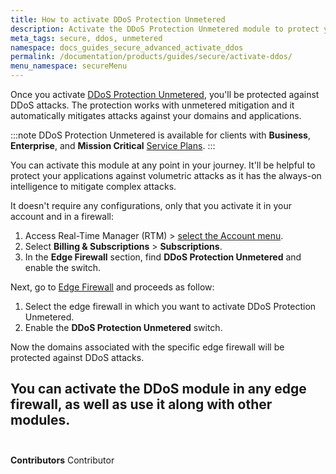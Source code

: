 ```yaml
---
title: How to activate DDoS Protection Unmetered
description: Activate the DDoS Protection Unmetered module to protect your applications agains volumetric attacks.
meta_tags: secure, ddos, unmetered
namespace: docs_guides_secure_advanced_activate_ddos
permalink: /documentation/products/guides/secure/activate-ddos/
menu_namespace: secureMenu
---
```



Once you activate [DDoS Protection Unmetered](/en/documentation/products/edge-firewall/ddos-protection/), you'll be protected against DDoS attacks. The protection works with unmetered mitigation and it automatically mitigates attacks against your domains and applications.

:::note
DDoS Protection Unmetered is available for clients with **Business**, **Enterprise**, and **Mission Critical** [Service Plans](https://www.azion.com/en/pricing/#plans).
:::

You can activate this module at any point in your journey. It'll be helpful to protect your applications against volumetric attacks as it has the always-on intelligence to mitigate complex attacks.

It doesn't require any configurations, only that you activate it in your account and in a firewall:

1. Access Real-Time Manager (RTM) > [select the Account menu](/en/documentation/products/guides/how-to-access-rtm/#managing-the-account).
2. Select **Billing & Subscriptions** > **Subscriptions**.
3. In the **Edge Firewall** section, find **DDoS Protection Unmetered** and enable the switch.

Next, go to [Edge Firewall](/en/documentation/products/guides/secure/edge-firewall-configure-main-settings/#modules) and proceeds as follow:

1. Select the edge firewall in which you want to activate DDoS Protection Unmetered.
2. Enable the **DDoS Protection Unmetered** switch.

Now the domains associated with the specific edge firewall will be protected against DDoS attacks.

You can activate the DDoS module in any edge firewall, as well as use it along with other modules.
<br /><br />
---

**Contributors** <ContributorList>Contributor</ContributorList>
